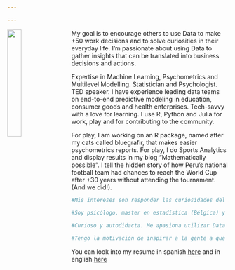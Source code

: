 ```yaml
---

---
```


<img src="images/IMG_3042.JPG" style="width:25%; margin-right: 20px" align="left">

My goal is to encourage others to use Data to make +50 work decisions and to solve curiosities in their everyday life. I’m passionate about using Data to gather insights that can be translated into business decisions and actions.

Expertise in Machine Learning, Psychometrics and Multilevel Modelling. Statistician and Psychologist. TED speaker. I have experience leading data teams on end-to-end predictive modeling in education, consumer goods and health enterprises. Tech-savvy with a love for learning. I use R, Python and Julia for work, play and for contributing to the community.

For play, I am working on an R package, named after my cats called bluegrafir, that makes easier psychometrics reports. For play, I do Sports Analytics and display results in my blog “Mathematically possible”. I tell the hidden story of how Peru’s national football team had chances to reach the World Cup after +30 years without attending the tournament. (And we did!).


```r

#Mis intereses son responder las curiosidades del mundo con data, que esta sea amigable para todos y que esto nos lleve a usarla más en el día a día.

#Soy psicólogo, master en estadística (Bélgica) y master en psicología de la salud. Estoy especializado en Data Analytics, Predictive Models y Psychometrics. Tengo experiencia liderando la construcción de modelos predictivos para empresas innovadoras, educación y salud. 
	
#Curioso y autodidacta. Me apasiona utilizar Data - machine learning y predictive modelling- para generar insights que permitan replantear las estrategias de negocio.

#Tengo la motivación de inspirar a la gente a que use la data para que tome mejores decisiones en los diversos ámbitos de su vida. Mi pasión me ha llevado a crear un espacio de sports analytics para mostrar que el fútbol puede verse de forma científica e interesante. Además, tengo un blog que invita a perderle el temor al uso de la data y a verla amigable.      

```

You can look into my resume in spanish [here](Juan_Carlos_Saravia_CV_castellano.pdf) and in english [here](Juan_Carlos_Saravia_resume.pdf)
